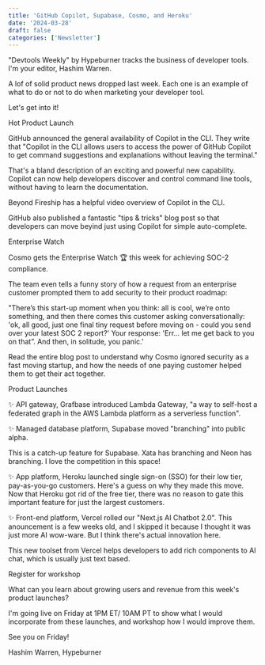 ```yaml
---
title: 'GitHub Copilot, Supabase, Cosmo, and Heroku'
date: '2024-03-28'
draft: false
categories: ['Newsletter']
---
```


"Devtools Weekly" by Hypeburner tracks the business of developer tools. I'm your editor, Hashim Warren.

A lof of solid product news dropped last week. Each one is an example of what to do or not to do when marketing your developer tool.

Let's get into it!

Hot Product Launch

GitHub announced the general availability of Copilot in the CLI. They write that "Copilot in the CLI allows users to access the power of GitHub Copilot to get command suggestions and explanations without leaving the terminal."

That's a bland description of an exciting and powerful new capability. Copilot can now help developers discover and control command line tools, without having to learn the documentation.

Beyond Fireship has a helpful video overview of Copilot in the CLI.

GitHub also published a fantastic "tips & tricks" blog post so that developers can move beyind just using Copilot for simple auto-complete.

Enterprise Watch

Cosmo gets the Enterprise Watch 🏆 this week for achieving SOC-2 compliance.

The team even tells a funny story of how a request from an enterprise customer prompted them to add security to their product roadmap:

"There’s this start-up moment when you think: all is cool, we’re onto something, and then there comes this customer asking conversationally: 'ok, all good, just one final tiny request before moving on - could you send over your latest SOC 2 report?' Your response: 'Err… let me get back to you on that”. And then, in solitude, you panic.'

Read the entire blog post to understand why Cosmo ignored security as a fast moving startup, and how the needs of one paying customer helped them to get their act together.

Product Launches

✨ API gateway, Grafbase introduced Lambda Gateway, "a way to self-host a federated graph in the AWS Lambda platform as a serverless function".

✨ Managed database platform, Supabase moved "branching" into public alpha.

This is a catch-up feature for Supabase. Xata has branching and Neon has branching. I love the competition in this space!

✨ App platform, Heroku launched single sign-on (SSO) for their low tier, pay-as-you-go customers. Here's a guess on why they made this move. Now that Heroku got rid of the free tier, there was no reason to gate this important feature for just the largest customers.

✨ Front-end platform, Vercel rolled our "Next.js AI Chatbot 2.0". This anouncement is a few weeks old, and I skipped it because I thought it was just more AI wow-ware. But I think there's actual innovation here.

This new toolset from Vercel helps developers to add rich components to AI chat, which is usually just text based.

Register for workshop

What can you learn about growing users and revenue from this week's product launches?

I'm going live on Friday at 1PM ET/ 10AM PT to show what I would incorporate from these launches, and workshop how I would improve them.

See you on Friday!

Hashim Warren, Hypeburner
